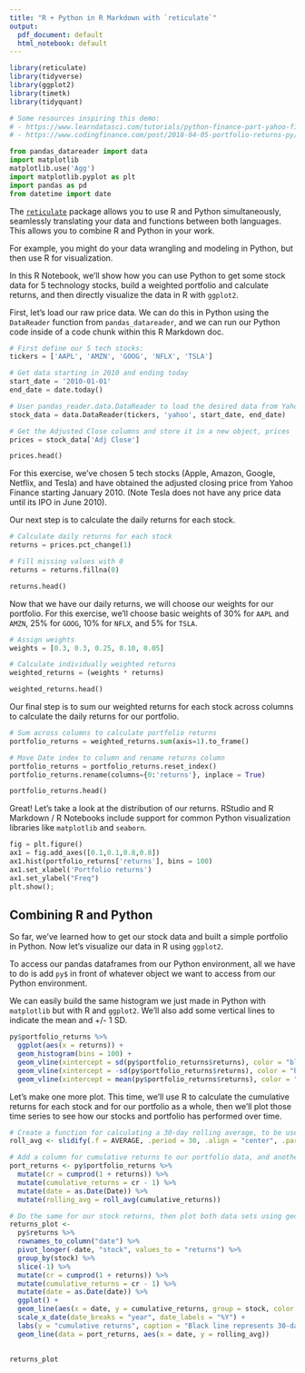 ```yaml
---
title: "R + Python in R Markdown with `reticulate`"
output:
  pdf_document: default
  html_notebook: default
---
```


```r
library(reticulate)
library(tidyverse)
library(ggplot2)
library(timetk)
library(tidyquant)
```

```python
# Some resources inspiring this demo:
# - https://www.learndatasci.com/tutorials/python-finance-part-yahoo-finance-api-pandas-matplotlib/
# - https://www.codingfinance.com/post/2018-04-05-portfolio-returns-py/

from pandas_datareader import data
import matplotlib
matplotlib.use('Agg')
import matplotlib.pyplot as plt
import pandas as pd
from datetime import date

```


The [`reticulate`](https://rstudio.github.io/reticulate/) package allows you to use R and Python simultaneously, seamlessly translating your data and functions between both languages. This allows you to combine R and Python in your work.

For example, you might do your data wrangling and modeling in Python, but then use R for visualization.

In this R Notebook, we'll show how you can use Python to get some stock data for 5 technology stocks, build a weighted portfolio and calculate returns, and then directly visualize the data in R with `ggplot2`.

First, let's load our raw price data. We can do this in Python using the `DataReader` function from `pandas_datareader`, and we can run our Python code inside of a code chunk within this R Markdown doc.

```python
# First define our 5 tech stocks:
tickers = ['AAPL', 'AMZN', 'GOOG', 'NFLX', 'TSLA']

# Get data starting in 2010 and ending today
start_date = '2010-01-01'
end_date = date.today()

# User pandas_reader.data.DataReader to load the desired data from Yahoo Finance
stock_data = data.DataReader(tickers, 'yahoo', start_date, end_date)

# Get the Adjusted Close columns and store it in a new object, prices
prices = stock_data['Adj Close']

prices.head()
```


For this exercise, we've chosen 5 tech stocks (Apple, Amazon, Google, Netflix, and Tesla) and have obtained the adjusted closing price from Yahoo Finance starting January 2010. (Note Tesla does not have any price data until its IPO in June 2010).

Our next step is to calculate the daily returns for each stock.

```python
# Calculate daily returns for each stock
returns = prices.pct_change(1)

# Fill missing values with 0
returns = returns.fillna(0)

returns.head()
```


Now that we have our daily returns, we will choose our weights for our portfolio. For this exercise, we'll choose basic weights of 30% for `AAPL` and `AMZN`, 25% for `GOOG`, 10% for `NFLX`, and 5% for `TSLA`.

```python
# Assign weights
weights = [0.3, 0.3, 0.25, 0.10, 0.05]

# Calculate individually weighted returns
weighted_returns = (weights * returns)

weighted_returns.head()
```


Our final step is to sum our weighted returns for each stock across columns to calculate the daily returns for our portfolio.

```python
# Sum across columns to calculate portfolio returns
portfolio_returns = weighted_returns.sum(axis=1).to_frame()

# Move Date index to column and rename returns column
portfolio_returns = portfolio_returns.reset_index()
portfolio_returns.rename(columns={0:'returns'}, inplace = True)

portfolio_returns.head()
```


Great! Let's take a look at the distribution of our returns. RStudio and R Markdown / R Notebooks include support for common Python visualization libraries like `matplotlib` and `seaborn`.

```python
fig = plt.figure()
ax1 = fig.add_axes([0.1,0.1,0.8,0.8])
ax1.hist(portfolio_returns['returns'], bins = 100)
ax1.set_xlabel('Portfolio returns')
ax1.set_ylabel("Freq")
plt.show(); 
```


## Combining R and Python

So far, we've learned how to get our stock data and built a simple portfolio in Python. Now let's visualize our data in R using `ggplot2`.

To access our pandas dataframes from our Python environment, all we have to do is add `py$` in front of whatever object we want to access from our Python environment.

We can easily build the same histogram we just made in Python with `matplotlib` but with R and `ggplot2`. We'll also add some vertical lines to indicate the mean and +/- 1 SD.

```r
py$portfolio_returns %>% 
  ggplot(aes(x = returns)) +
  geom_histogram(bins = 100) +
  geom_vline(xintercept = sd(py$portfolio_returns$returns), color = "blue") +
  geom_vline(xintercept = -sd(py$portfolio_returns$returns), color = "blue") +
  geom_vline(xintercept = mean(py$portfolio_returns$returns), color = "red")
```


Let's make one more plot. This time, we'll use R to calculate the cumulative returns for each stock and for our portfolio as a whole, then we'll plot those time series to see how our stocks and portfolio has performed over time.

```r
# Create a function for calculating a 30-day rolling average, to be used on our portfolio returns
roll_avg <- slidify(.f = AVERAGE, .period = 30, .align = "center", .partial = TRUE)

# Add a column for cumulative returns to our portfolio data, and another column for a 30-day rolling average of those returns
port_returns <- py$portfolio_returns %>% 
  mutate(cr = cumprod(1 + returns)) %>% 
  mutate(cumulative_returns = cr - 1) %>% 
  mutate(date = as.Date(Date)) %>% 
  mutate(rolling_avg = roll_avg(cumulative_returns))

# Do the same for our stock returns, then plot both data sets using geom_line()
returns_plot <- 
  py$returns %>% 
  rownames_to_column("date") %>% 
  pivot_longer(-date, "stock", values_to = "returns") %>% 
  group_by(stock) %>% 
  slice(-1) %>% 
  mutate(cr = cumprod(1 + returns)) %>% 
  mutate(cumulative_returns = cr - 1) %>% 
  mutate(date = as.Date(date)) %>% 
  ggplot() +
  geom_line(aes(x = date, y = cumulative_returns, group = stock, color = stock)) +
  scale_x_date(date_breaks = "year", date_labels = "%Y") +
  labs(y = "cumulative returns", caption = "Black line represents 30-day moving avg. of weighted portfolio") +
  geom_line(data = port_returns, aes(x = date, y = rolling_avg))
  

returns_plot
```

